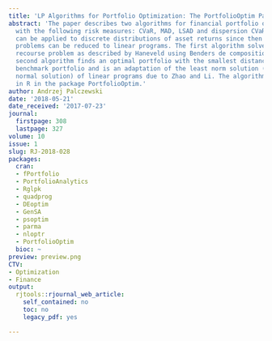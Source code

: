 ```yaml
---
title: 'LP Algorithms for Portfolio Optimization: The PortfolioOptim Package'
abstract: 'The paper describes two algorithms for financial portfolio optimization
  with the following risk measures: CVaR, MAD, LSAD and dispersion CVaR. These algorithms
  can be applied to discrete distributions of asset returns since then the optimization
  problems can be reduced to linear programs. The first algorithm solves a simple
  recourse problem as described by Haneveld using Benders de composition method. The
  second algorithm finds an optimal portfolio with the smallest distance to a given
  benchmark portfolio and is an adaptation of the least norm solution (called also
  normal solution) of linear programs due to Zhao and Li. The algorithms are implemented
  in R in the package PortfolioOptim.'
author: Andrzej Palczewski
date: '2018-05-21'
date_received: '2017-07-23'
journal:
  firstpage: 308
  lastpage: 327
volume: 10
issue: 1
slug: RJ-2018-028
packages:
  cran:
  - fPortfolio
  - PortfolioAnalytics
  - Rglpk
  - quadprog
  - DEoptim
  - GenSA
  - psoptim
  - parma
  - nloptr
  - PortfolioOptim
  bioc: ~
preview: preview.png
CTV:
- Optimization
- Finance
output:
  rjtools::rjournal_web_article:
    self_contained: no
    toc: no
    legacy_pdf: yes

---
```

